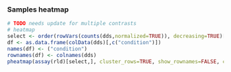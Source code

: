 ### Samples heatmap

```r

# TODO needs update for multiple contrasts
# heatmap
select <- order(rowVars(counts(dds,normalized=TRUE)), decreasing=TRUE)[1:2000]
df <- as.data.frame(colData(dds)[,c("condition")])
names(df) <- ("condition")
rownames(df) <- colnames(dds)
pheatmap(assay(rld)[select,], cluster_rows=TRUE, show_rownames=FALSE, cluster_cols=TRUE, annotation_col=df, scale = "row", clustering_distance_rows = "correlation", clustering_distance_cols = "correlation")
```